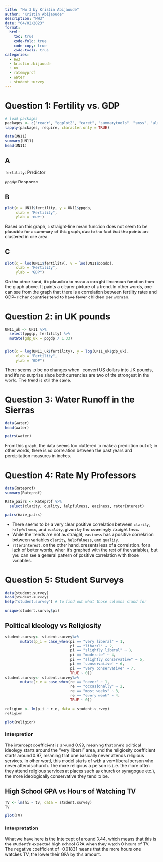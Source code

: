 ```yaml
---
title: "Hw 3 by Kristin Abijaoude"
author: "Kristin Abijaoude"
description: "HW3"
date: "04/02/2023"
format:
  html:
    toc: true
    code-fold: true
    code-copy: true
    code-tools: true
categories:
  - Hw3
  - kristin abijaoude
  - un 
  - ratemyprof
  - water
  - student survey
---
```


# Question 1: Fertility vs. GDP

```r
# load packages
packages <- c("readr", "ggplot2", "caret", "summarytools", "smss", "alr4", "tidyverse", "dplyr", "stats", "pwr")
lapply(packages, require, character.only = TRUE)
```

```r
data(UN11)
summary(UN11)
head(UN11)
```

## A

`fertility`: Predictor

`ppgdp`: Response

## B

```r
plot(x = UN11$fertility, y = UN11$ppgdp,
     xlab = "Fertility",
     ylab = "GDP")
```

Based on this graph, a straight-line mean function does not seem to be plausible for a summary of this graph, due to the fact that the points are clustered in one area.

## C

```r
plot(x = log(UN11$fertility), y = log(UN11$ppgdp),
     xlab = "Fertility",
     ylab = "GDP")
```

On the other hand, it's plausible to make a straight line mean function from the graph above. It paints a clearer picture of a trend. In other words, one can see from the graph that there is a correlation between fertility rates and GDP- richer countries tend to have fewer children per woman.

# Question 2: in UK pounds

```r
UN11_uk <- UN11 %>% 
  select(ppgdp, fertility) %>%
  mutate(gdp_uk = ppgdp / 1.33)


plot(x = log(UN11_uk$fertility), y = log(UN11_uk$gdp_uk),
     xlab = "Fertility",
     ylab = "GDP")
```

There seems to be no changes when I convert US dollars into UK pounds, and it's no surprise since both currencies are two of the strongest in the world. The trend is still the same.

# Question 3: Water Runoff in the Sierras

```r
data(water)
head(water)
```

```r
pairs(water)
```

From this graph, the data seems too cluttered to make a prediction out of; in other words, there is no correlation between the past years and percipitation measures in inches.

# Question 4: Rate My Professors

```r
data(Rateprof)
summary(Rateprof)
```

```r
Rate_pairs <- Rateprof %>%
  select(clarity, quality, helpfulness, easiness, raterInterest)

pairs(Rate_pairs)
```

-   There seems to be a very clear positive correlation between `clarity`, `helpfulness`, and `quality`, given by the seemingly straight lines.
-   While the trends are not as straight, `easiness` has a positive correlation between variables `clarity`, `helpfulness`, and `quality`.
-   `raterInterest`, on the other hand, presents less of a correlation, for a lack of better words, when it's graphed with the rest of the variables, but you can see a general pattern of positive correlation with those variables.

# Question 5: Student Surveys

```r
data(student.survey)
head(student.survey)
help("student.survey") # to find out what those columns stand for
```
```r
unique(student.survey$pi)
```


## Political Ideology vs Religiosity 

```r
student.survey<- student.survey%>% 
       mutate(p_i = case_when(pi == "very liberal" ~ 1,
                              pi == "liberal" ~ 2,
                              pi == "slightly liberal" ~ 3,
                              pi == "moderate" ~ 4,
                              pi == "slightly conservative" ~ 5,
                              pi == "conservative" ~ 6,
                              pi == "very conservative" ~ 7,
                              TRUE ~ 0)) 
student.survey<- student.survey%>% 
       mutate(r_e = case_when(re == "never" ~ 1,
                              re == "occasionally" ~ 2,
                              re == "most weeks" ~ 3,
                              re == "every week" ~ 4,
                              TRUE ~ 0))

religion <- lm(p_i ~ r_e, data = student.survey)
religion

plot(religion)
```

### Interpretion 

The intercept coefficient is around 0.93, meaning that one's political ideology starts around the "very liberal" area, and the religiosity coefficient starts around 0.97, meaning that one basically never attends religious services. In other word, this model starts of with a very liberal person who never attends church. The more religious a person is (i.e. the more often they attend religious services at places such as church or synagogue etc.), the more ideologically conservative they tend to be. 

## High School GPA vs Hours of Watching TV

```r
TV <- lm(hi ~ tv, data = student.survey)
TV

plot(TV)
```

### Interpretation

What we have here is the Intercept of around 3.44, which means that this is the student's expected high school GPA when they watch 0 hours of TV. The negative coefficient of -0.01831 means that the more hours one watches TV, the lower their GPA by this amount.

